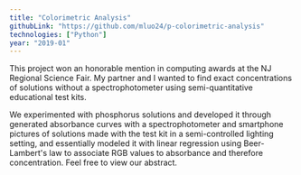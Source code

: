 ```yaml
---
title: "Colorimetric Analysis"
githubLink: "https://github.com/mluo24/p-colorimetric-analysis"
technologies: ["Python"]
year: "2019-01"
---
```


This project won an honorable mention in computing awards at the NJ Regional Science Fair. My partner and I wanted to find exact concentrations of solutions without a spectrophotometer using semi-quantitative educational test kits.

We experimented with phosphorus solutions and developed it through generated absorbance curves with a spectrophotometer and smartphone pictures of solutions made with the test kit in a semi-controlled lighting setting,
and essentially modeled it with linear regression using Beer-Lambert's law to associate RGB values to absorbance and therefore concentration. Feel free to view our <Link href="https://njrsf.org/cgi-bin/DisplayAbstract.pl?Project=CM.04&Yr=2019" target="_blank">abstract</Link>.
